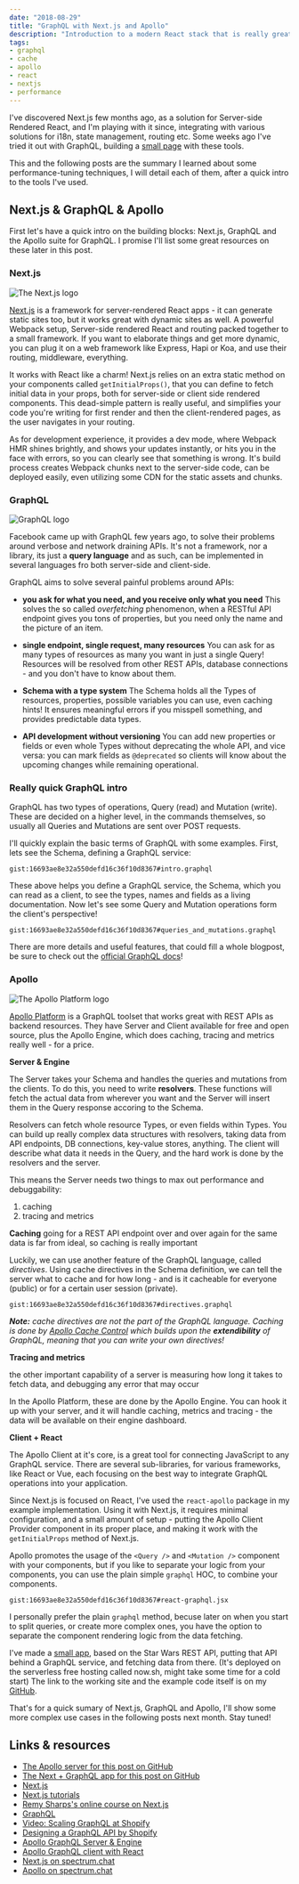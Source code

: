 ```yaml
---
date: "2018-08-29"
title: "GraphQL with Next.js and Apollo"
description: "Introduction to a modern React stack that is really great to work with"
tags:
- graphql
- cache
- apollo
- react
- nextjs
- performance
---
```



<Intro>

I've discovered Next.js few months ago, as a solution for Server-side Rendered React, and I'm playing with it since, integrating with various solutions for i18n, state management, routing etc. Some weeks ago I've tried it out with GraphQL, building a [small page](https://starwars-app-qcusxpjhnl.now.sh/) with these tools.

This and the following posts are the summary I learned about some performance-tuning techniques, I will detail each of them, after a quick intro to the tools I've used.

</Intro>


## Next.js & GraphQL & Apollo

First let's have a quick intro on the building blocks: Next.js, GraphQL and the Apollo suite for GraphQL. I promise I'll list some great resources on these later in this post.

### Next.js


![The Next.js logo](./nextjs.svg "right")


[Next.js](https://nextjs.org/) is a framework for server-rendered React apps - it can generate static sites too, but it works great with dynamic sites as well. A powerful Webpack setup, Server-side rendered React and routing packed together to a small framework. If you want to elaborate things and get more dynamic, you can plug it on a web framework like Express, Hapi or Koa, and use their routing, middleware, everything.

It works with React like a charm! Next.js relies on an extra static method on your components called `getInitialProps()`, that you can define to fetch initial data in your props, both for server-side or client side rendered components. This dead-simple pattern is really useful, and simplifies your code you're writing for first render and then the client-rendered pages, as the user navigates in your routing.

As for development experience, it provides a dev mode, where Webpack HMR shines brightly, and shows your updates instantly, or hits you in the face with errors, so you can clearly see that something is wrong. It's build process creates Webpack chunks next to the server-side code, can be deployed easily, even utilizing some CDN for the static assets and chunks.







<a name="graphql" class="anchor" />

### GraphQL

![GraphQL logo](./graphql.svg "left")


Facebook came up with GraphQL few years ago, to solve their problems around verbose and network draining APIs. It's not a framework, nor a library, its just a **query language** and as such, can be implemented in several languages fro both server-side and client-side.

GraphQL aims to solve several painful problems around APIs:

- **you ask for what you need, and you receive only what you need**
This solves the so called _overfetching_ phenomenon, when a RESTful API endpoint gives you tons of properties, but you need only the name and the picture of an item.

- **single endpoint, single request, many resources**
You can ask for as many types of resources as many you want in just a single Query! Resources will be resolved from other REST APIs, database connections - and you don't have to know about them.

- **Schema with a type system**
The Schema holds all the Types of resources, properties, possible variables you can use, even caching hints! It ensures meaningful errors if you misspell something, and provides predictable data types.

- **API development without versioning**
You can add new properties or fields or even whole Types without deprecating the whole API, and vice versa: you can mark fields as `@deprecated` so clients will know about the upcoming changes while remaining operational.

### Really quick GraphQL intro

GraphQL has two types of operations, Query (read) and Mutation (write). These are decided on a higher level, in the commands themselves, so usually all Queries and Mutations are sent over POST requests.

I'll quickly explain the basic terms of GraphQL with some examples. First, lets see the Schema, defining a GraphQL service:


`gist:16693ae8e32a550defd16c36f10d8367#intro.graphql`


These above helps you define a GraphQL service, the Schema, which you can read as a client,
to see the types, names and fields as a living documentation. Now let's see some Query and Mutation operations
form the client's perspective!


`gist:16693ae8e32a550defd16c36f10d8367#queries_and_mutations.graphql`


There are more details and useful features, that could fill a whole blogpost,
be sure to check out the [official GraphQL docs](http://graphql.github.io/)!










<a name="apollo" class="anchor" />

### Apollo

![The Apollo Platform logo](./apollo.svg "right")

[Apollo Platform](https://www.apollographql.com/) is a GraphQL toolset that works great with REST APIs as backend resources. They have Server and Client available for free and open source, plus the Apollo Engine, which does caching, tracing and metrics really well - for a price.

**Server & Engine**

The Server takes your Schema and handles the queries and mutations from the clients. To do this, you need to write **resolvers**. These functions will fetch the actual data from wherever you want and the Server will insert them in the Query response accoring to the Schema.

Resolvers can fetch whole resource Types, or even fields within Types. You can build up really complex data structures with resolvers, taking data from API endpoints, DB connections, key-value stores, anything. The client will describe what data it needs in the Query, and the hard work is done by the resolvers and the server.

This means the Server needs two things to max out performance and debuggability:

1. caching
2. tracing and metrics

**Caching**
going for a REST API endpoint over and over again for the same data is far from ideal, so caching is really important

Luckily, we can use another feature of the GraphQL language, called _directives_. Using cache directives in the Schema definition, we can tell the server what to cache and for how long - and is it cacheable for everyone (public) or for a certain user session (private).


`gist:16693ae8e32a550defd16c36f10d8367#directives.graphql`


_**Note:** cache directives are not the part of the GraphQL language. Caching is done by [Apollo Cache Control](https://github.com/apollographql/apollo-cache-control) which builds upon the **extendibility** of GraphQL, meaning that you can write your own directives!_

**Tracing and metrics**

the other important capability of a server is measuring how long it takes to fetch data, and debugging any error that may occur

In the Apollo Platform, these are done by the Apollo Engine. You can hook it up with your server, and it will handle caching, metrics and tracing - the data will be available on their engine dashboard.

**Client + React**

The Apollo Client at it's core, is a great tool for connecting JavaScript to any GraphQL service. There are several sub-libraries, for various frameworks, like React or Vue, each focusing on the best way to integrate GraphQL operations into your application.

Since Next.js is focused on React, I've used the `react-apollo` package in my example implementation. Using it with Next.js, it requires minimal configuration, and a small amount of setup - putting the Apollo Client Provider component in its proper place, and making it work with the `getInitialProps` method of Next.js.

Apollo promotes the usage of the `<Query />` and `<Mutation />` component with your components, but if you like to separate your logic from your components, you can use the plain simple `graphql` HOC, to combine your components.



`gist:16693ae8e32a550defd16c36f10d8367#react-graphql.jsx`



I personally prefer the plain `graphql` method, becuse later on when you start to split queries, or create more complex ones, you have the option to separate the component rendering logic from the data fetching.

I've made a [small app](https://starwars-app-qcusxpjhnl.now.sh/), based on the Star Wars REST API, putting that API behind a GraphQL service, and fetching data from there. (It's deployed on the serverless free hosting called now.sh, might take some time for a cold start) The link to the working site and the example code itself is on my [GitHub](https://github.com/necccc/nextjs-apollo-graphql).

That's for a quick sumary of Next.js, GraphQL and Apollo, I'll show some more complex use cases in the following posts next month. Stay tuned!



## Links & resources

- [The Apollo server for this post on GitHub](https://github.com/necccc/starwars-graphql)
- [The Next + GraphQL app for this post on GitHub](https://github.com/necccc/nextjs-apollo-graphql)
- [Next.js](https://github.com/zeit/next.js)
- [Next.js tutorials](https://nextjs.org/learn/)
- [Remy Sharps's online course on Next.js](https://next.training.leftlogic.com/)
- [GraphQL](https://graphql.org/)
- [Video: Scaling GraphQL at Shopify](https://www.youtube.com/watch?v=2It9NofBWYg)
- [Designing a GraphQL API by Shopify](https://gist.github.com/swalkinshaw/3a33e2d292b60e68fcebe12b62bbb3e2)
- [Apollo GraphQL Server & Engine](https://www.apollographql.com/)
- [Apollo GraphQL client with React](https://www.apollographql.com/docs/react/)
- [Next.js on spectrum.chat](https://spectrum.chat/next-js)
- [Apollo on spectrum.chat](https://spectrum.chat/apollo)
